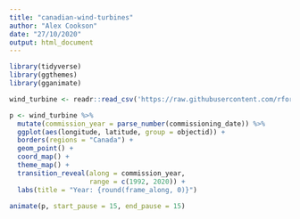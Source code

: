 ```yaml
---
title: "canadian-wind-turbines"
author: "Alex Cookson"
date: "27/10/2020"
output: html_document
---
```


```r
library(tidyverse)
library(ggthemes)
library(gganimate)

wind_turbine <- readr::read_csv('https://raw.githubusercontent.com/rfordatascience/tidytuesday/master/data/2020/2020-10-27/wind-turbine.csv')
```

```r
p <- wind_turbine %>%
  mutate(commission_year = parse_number(commissioning_date)) %>%
  ggplot(aes(longitude, latitude, group = objectid)) +
  borders(regions = "Canada") +
  geom_point() +
  coord_map() +
  theme_map() +
  transition_reveal(along = commission_year,
                    range = c(1992, 2020)) +
  labs(title = "Year: {round(frame_along, 0)}")

animate(p, start_pause = 15, end_pause = 15)
```

